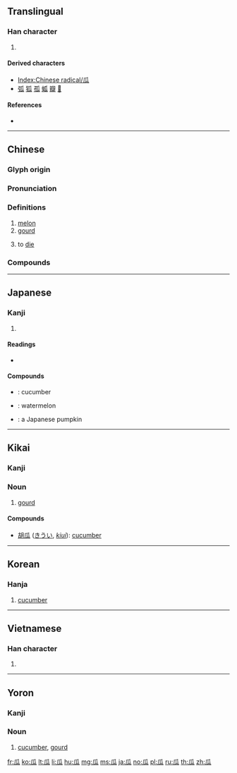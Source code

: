 {{character info/new}}
{{also|爪}}
==Translingual==
{{stroke order|type=animate}}

===Han character===
{{Han char|rn=97|rad=瓜|as=00|sn=5|snj=6|four=72230|canj=HVIO}}

# {{mul-kangxi radical-def}}

====Derived characters====
* [[Index:Chinese radical/瓜]]
* [[弧]] [[狐]] [[孤]] [[蛌]] [[瓣]] [[𩂡]]

====References====
* {{Han ref|kx=0746.010|dkj=21371|dj=1154.140|hdz=42654.010|uh=74DC|ud=29916|bh=A5CA|bd=42442}}

----

==Chinese==
{{zh-forms}}

===Glyph origin===
{{Han etyl}}

===Pronunciation===
{{zh-pron
|m=guā
|m-s=gua1
|c=gwaa1
|h=pfs=kôa
|md=guă
|mn=koe/koa
|mn_note=koe - vernacular, koa - literary
|mn-t=guê1
|w=1ko
|mc=y
|oc=y
|cat=n,c:v
}}

===Definitions===
{{zh-hanzi}}

# [[melon]]
# [[gourd]]
# {{lb|zh|Cantonese|_|slang|humorous}} to [[die]]

===Compounds===
{{zh-der|西瓜|瓜蒂|瓜分|瓜李之嫌|瓜連|瓜紐|瓜農|瓜皮帽|瓜剖豆分|瓜仁|瓜熟蒂落|瓜藤|瓜田李下|瓜條|瓜蔓|瓜子|瓜子臉|佛手瓜|南瓜|及瓜而代|呆瓜|傻瓜相機|傻瓜|刺瓜|地瓜簽|匏瓜|及瓜|哈密瓜|地若瓜分|倭瓜|一瓜一蒂|嗑瓜子|匏瓜空懸|尼加拉瓜|寒瓜|地瓜|厄瓜多|劉全進瓜|冬瓜|瓜代|瓜田之嫌|浮瓜避暑|番木瓜|瓜子殼|瓜果筵|稍瓜打驢|瓜瓞|滾瓜爛熟|東瓜茄子|破瓜|瓜瓞綿綿|打瓜子|瓜子金|瓜秧|打響瓜兒|水底納瓜|番瓜|瓜月|浮瓜沉李|有瓜葛|木瓜|沉李浮瓜|木瓜酵素|滾瓜溜圓|種瓜得瓜|瓜搭|故侯瓜|砍瓜切菜|矮冬瓜|瓜期|瓜蔓抄|澆瓜之惠|癩瓜|王瓜|甜瓜|甘瓜苦蒂|瓜葛之親|瓜葛|瓜祭|瓜瓤|瓜洲|瓜棚|瓜架|瓜果|瓜時|瓜字初分|瓜地馬拉|瓜分豆剖|瓜子仁|瓜科|灌瓜之義|投瓜|滾瓜兒|瓠瓜|洋香瓜|水裡納瓜|抱蔓摘瓜|瓟瓜|東陵瓜|李下瓜田|醉瓜|綿綿瓜瓞|黃瓜|絲瓜絡|金瓜|頂瓜皮|絲瓜|腦袋瓜|老王賣瓜|順藤摸瓜|豆剖瓜分|蒲瓜|苦瓜臉|腦瓜頂兒|腦袋瓜子|老醃瓜|菜瓜布|苦瓜|鯽瓜兒|馬鈴瓜|香瓜|醬瓜|花瓜|馬拿瓜|金瓜石|糖瓜|老倭瓜|越瓜|西瓜子兒|西瓜帽|花木瓜|菜瓜|阿空卡瓜|胡瓜}}

----

==Japanese==

===Kanji===
{{ja-kanji|grade=|rs=瓜00}}

# {{defn|lang=ja|sort=瓜00}}

====Readings====
* {{ja-readings|on=[[か]] (ka)|kun=[[うり]] (uri)}}

====Compounds====
* {{ja-l|胡瓜|きゅうり|kyūri}}: cucumber
* {{ja-l|西瓜|すいか|suika}}: watermelon
* {{ja-l|南瓜|かぼちゃ|kabocha}}: a Japanese pumpkin

----

==Kikai==
{{attention|kzg}}

===Kanji===
{{head|kzg|kanji|hiragana|うい|romaji|ui}}

===Noun===
{{head|kzg|noun|hiragana|うい|romaji|ui}}

# [[gourd]]

====Compounds====
{{top2}}
* [[胡瓜]] ([[きうい]], ''[[kiui]]''): [[cucumber]]
{{bottom}}

----

==Korean==

===Hanja===
{{ko-hanja|hangeul=[[과]]|eumhun=오이|rv=gwa|mr=kwa|y=kwa|ehrv=oi|ehmr=oi|ehy=oi}}

# [[cucumber]]

----

==Vietnamese==

===Han character===
{{vi-hantu|[[qua]], [[dưa]]|rs=瓜00}}

# {{defn|lang=vi|sort=瓜00}}

----

==Yoron==
{{attention|yox}}

===Kanji===
{{head|yox|kanji|hiragana|うい|romaji|ui}}

===Noun===
{{head|yox|noun|hiragana|うい|romaji|ui}}

# [[cucumber]], [[gourd]]

[[Category:CJKV radicals| ]]

[[fr:瓜]]
[[ko:瓜]]
[[lt:瓜]]
[[li:瓜]]
[[hu:瓜]]
[[mg:瓜]]
[[ms:瓜]]
[[ja:瓜]]
[[no:瓜]]
[[pl:瓜]]
[[ru:瓜]]
[[th:瓜]]
[[zh:瓜]]